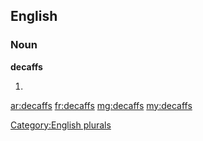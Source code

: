 ==English==

===Noun===
'''decaffs'''

# {{plural of|decaff}}

[[Category:English plurals]]

[[ar:decaffs]]
[[fr:decaffs]]
[[mg:decaffs]]
[[my:decaffs]]